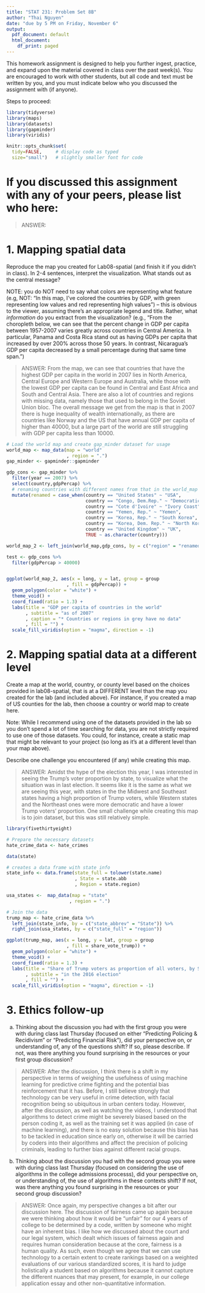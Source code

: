 ```yaml
---
title: "STAT 231: Problem Set 8B"
author: "Thai Nguyen"
date: "due by 5 PM on Friday, November 6"
output:
  pdf_document: default
  html_document:
    df_print: paged
---
```


This homework assignment is designed to help you further ingest, practice, and expand upon the material covered in class over the past week(s).  You are encouraged to work with other students, but all code and text must be written by you, and you must indicate below who you discussed the assignment with (if anyone).  

Steps to proceed:

\begin{enumerate}
\item In RStudio, go to File > Open Project, navigate to the folder with the course-content repo, select the course-content project (course-content.Rproj), and click "Open" 
\item Pull the course-content repo (e.g. using the blue-ish down arrow in the Git tab in upper right window)
\item Copy ps8B.Rmd from the course repo to your repo (see page 6 of the GitHub Classroom Guide for Stat231 if needed)
\item Close the course-content repo project in RStudio
\item Open YOUR repo project in RStudio
\item In the ps8B.Rmd file in YOUR repo, replace "YOUR NAME HERE" with your name
\item Add in your responses, committing and pushing to YOUR repo in appropriate places along the way
\item Run "Knit PDF" 
\item Upload the pdf to Gradescope.  Don't forget to select which of your pages are associated with each problem.  \textit{You will not get credit for work on unassigned pages (e.g., if you only selected the first page but your solution spans two pages, you would lose points for any part on the second page that the grader can't see).} 
\end{enumerate}

```r
library(tidyverse)
library(maps)
library(datasets)
library(gapminder)
library(viridis)

knitr::opts_chunk$set(
  tidy=FALSE,     # display code as typed
  size="small")   # slightly smaller font for code
```


\newpage 
# If you discussed this assignment with any of your peers, please list who here:

> ANSWER:

\newpage
# 1. Mapping spatial data 

Reproduce the map you created for Lab08-spatial (and finish it if you didn't in class). In 2-4 sentences, interpret the visualization.  What stands out as the central message?  

NOTE: you do NOT need to say what colors are representing what feature (e.g, NOT:  "In this map, I've colored the countries by GDP, with green representing low values and red representing high values") -- this is obvious to the viewer, assuming there's an appropriate legend and title.  Rather, what *information* do you extract from the visualization? (e.g., "From the choropleth below, we can see that the percent change in GDP per capita  between 1957-2007 varies greatly across countries in Central America.  In particular, Panama and Costa Rica stand out as having GDPs per capita that increased by over 200% across those 50 years.  In contrast, Nicaragua's GDP per capita decreased by a small percentage during that same time span.")

> ANSWER:  From the map, we can see that countries that have the highest GDP per capita in the world in 2007 lies in North America, Central Europe and Western Europe and Australia, while those with the lowest GDP per capita can be found in Central and East Africa and South and Central Asia. There are also a lot of countries and regions with missing data, namely those that used to belong in the Soviet Union bloc. The overall message we get from the map is that in 2007 there is huge inequality of wealth internationally, as there are countries like Norway and the US that have annual GDP per capita of higher than 40000, but a large part of the world are still struggling with GDP per capita less than 10000. 

```r
# Load the world map and create gap_minder dataset for usage
world_map <- map_data(map = "world"
                      , region = ".")
gap_minder <- gapminder::gapminder

gdp_cons <- gap_minder %>%
  filter(year == 2007) %>%
  select(country,gdpPercap) %>%
  # renaming countries with different names from that in the world_map dataset for matching
  mutate(renamed = case_when(country == "United States" ~ "USA",
                             country == "Congo, Dem.Rep." ~ "Democratic Republic of the Congo",
                             country == "Cote d'Ivoire" ~ "Ivory Coast",
                             country == "Yemen, Rep." ~ "Yemen",
                             country == "Korea, Rep." ~ "South Korea",
                             country == "Korea, Dem. Rep." ~ "North Korea",
                             country == "United Kingdom" ~ "UK",
                             TRUE ~ as.character(country)))

world_map_2 <- left_join(world_map,gdp_cons, by = c("region" = "renamed"))

test <- gdp_cons %>%
  filter(gdpPercap > 40000)


ggplot(world_map_2, aes(x = long, y = lat, group = group
                      , fill = gdpPercap)) +
  geom_polygon(color = "white") +
  theme_void() +
  coord_fixed(ratio = 1.3) +
  labs(title = "GDP per capita of countries in the world"
       , subtitle = "as of 2007"
       , caption = "* Countries or regions in grey have no data"
       , fill = "") +
  scale_fill_viridis(option = "magma", direction = -1) 


```

\newpage
# 2. Mapping spatial data at a different level

Create a map at the world, country, or county level based on the choices provided in lab08-spatial, that is at a DIFFERENT level than the map you created for the lab (and included above).  For instance, if you created a map of US counties for the lab, then choose a country or world map to create here.

Note: While I recommend using one of the datasets provided in the lab so you don't spend a lot of time searching for data, you are not strictly required to use one of those datasets.  You could, for instance, create a static map that might be relevant to your project (so long as it's at a different level than your map above).  

Describe one challenge you encountered (if any) while creating this map.

> ANSWER: Amidst the hype of the election this year, I was interested in seeing the Trump's voter proportion by state, to visualize what the situation was in last election. It seems like it is the same as what we are seeing this year, with states in the the Midwest and Southeast states having a high proportion of Trump voters, while Western states and the Northeast ones were more democratic and have a lower Trump voters' proportion. One small challenge while creating this map is to join dataset, but this was still relatively simple. 


```r
library(fivethirtyeight)

# Prepare the necessary datasets
hate_crime_data <- hate_crimes

data(state) 

# creates a data frame with state info
state_info <- data.frame(state_full = tolower(state.name)
                         , State = state.abb
                         , Region = state.region)

usa_states <-  map_data(map = "state"
                       , region = ".") 

# Join the data
trump_map <- hate_crime_data %>%
  left_join(state_info, by = c("state_abbrev" = "State")) %>%
  right_join(usa_states, by = c("state_full" = "region"))

ggplot(trump_map, aes(x = long, y = lat, group = group
                      , fill = share_vote_trump)) +
  geom_polygon(color = "white") +
  theme_void() +
  coord_fixed(ratio = 1.3) +
  labs(title = "Share of Trump voters as proportion of all voters, by State"
       , subtitle = "in the 2016 election"
       , fill = "") +
  scale_fill_viridis(option = "magma", direction = -1) 

```



\newpage
# 3. Ethics follow-up

(a) Thinking about the discussion you had with the first group you were with during class last Thursday (focused on either "Predicting Policing & Recidivism" or "Predicting Financial Risk"), did your perspective on, or understanding of, any of the questions shift?  If so, please describe.  If not, was there anything you found surprising in the resources or your first group discussion?

> ANSWER: After the discussion, I think there is a shift in my perspective in terms of weighing the usefulness of using machine learning for predictive crime fighting and the potential bias reinforcement that it has. Before, I still believe strongly that technology can be very useful in crime detection, with facial recognition being so ubiquitous in urban centers today. However, after the discussion, as well as watching the videos, I understood that algorithms to detect crime might be severely biased based on the person coding it, as well as the training set it was applied (in case of machine learning), and there is no easy solution because this bias has to be tackled in education since early on, otherwise it will be carried by coders into their algorithms and affect the precision of policing criminals, leading to further bias against different racial groups.

(b) Thinking about the discussion you had with the second group you were with during class last Thursday (focused on considering the use of algorithms in the college admissions processs), did your perspective on, or understanding of, the use of algorithms in these contexts shift?  If not, was there anything you found surprising in the resources or your second group discussion?

> ANSWER: Once again, my perspective changes a bit after our discussion here. The discussion of fairness came up again because we were thinking about how it would be "unfair" for our 4 years of college to be determined by a code, written by someone who might have an inherent bias. I like how we discussed about the court and our legal system, which dealt which issues of fairness again and requires human consideration because at the core, fairness is a human quality. As such, even though we agree that we can use technology to a certain extent to create rankings based on a weighted evaluations of our various standardized scores, it is hard to judge holistically a student based on algorithms because it cannot capture the different nuances that may present, for example, in our college application essay and other non-quantitative information. 




